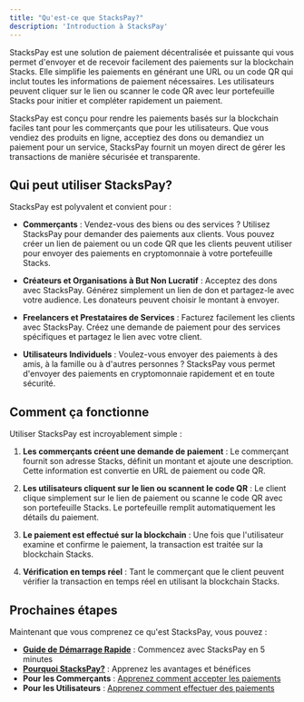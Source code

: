 ```yaml
---
title: "Qu'est-ce que StacksPay?"
description: 'Introduction à StacksPay'
---
```



StacksPay est une solution de paiement décentralisée et puissante qui vous permet d'envoyer et de recevoir facilement des paiements sur la blockchain Stacks. Elle simplifie les paiements en générant une URL ou un code QR qui inclut toutes les informations de paiement nécessaires. Les utilisateurs peuvent cliquer sur le lien ou scanner le code QR avec leur portefeuille Stacks pour initier et compléter rapidement un paiement.

StacksPay est conçu pour rendre les paiements basés sur la blockchain faciles tant pour les commerçants que pour les utilisateurs. Que vous vendiez des produits en ligne, acceptiez des dons ou demandiez un paiement pour un service, StacksPay fournit un moyen direct de gérer les transactions de manière sécurisée et transparente.

## Qui peut utiliser StacksPay?

StacksPay est polyvalent et convient pour :

- **Commerçants** : Vendez-vous des biens ou des services ? Utilisez StacksPay pour demander des paiements aux clients. Vous pouvez créer un lien de paiement ou un code QR que les clients peuvent utiliser pour envoyer des paiements en cryptomonnaie à votre portefeuille Stacks.

- **Créateurs et Organisations à But Non Lucratif** : Acceptez des dons avec StacksPay. Générez simplement un lien de don et partagez-le avec votre audience. Les donateurs peuvent choisir le montant à envoyer.

- **Freelancers et Prestataires de Services** : Facturez facilement les clients avec StacksPay. Créez une demande de paiement pour des services spécifiques et partagez le lien avec votre client.

- **Utilisateurs Individuels** : Voulez-vous envoyer des paiements à des amis, à la famille ou à d'autres personnes ? StacksPay vous permet d'envoyer des paiements en cryptomonnaie rapidement et en toute sécurité.

## Comment ça fonctionne

Utiliser StacksPay est incroyablement simple :

1. **Les commerçants créent une demande de paiement** : Le commerçant fournit son adresse Stacks, définit un montant et ajoute une description. Cette information est convertie en URL de paiement ou code QR.

2. **Les utilisateurs cliquent sur le lien ou scannent le code QR** : Le client clique simplement sur le lien de paiement ou scanne le code QR avec son portefeuille Stacks. Le portefeuille remplit automatiquement les détails du paiement.

3. **Le paiement est effectué sur la blockchain** : Une fois que l'utilisateur examine et confirme le paiement, la transaction est traitée sur la blockchain Stacks.

4. **Vérification en temps réel** : Tant le commerçant que le client peuvent vérifier la transaction en temps réel en utilisant la blockchain Stacks.

## Prochaines étapes

Maintenant que vous comprenez ce qu'est StacksPay, vous pouvez :

- **[Guide de Démarrage Rapide](/fr/quick-start)** : Commencez avec StacksPay en 5 minutes
- **[Pourquoi StacksPay?](/fr/why-stackspay)** : Apprenez les avantages et bénéfices
- **Pour les Commerçants** : [Apprenez comment accepter les paiements](/fr/merchants/getting-started)
- **Pour les Utilisateurs** : [Apprenez comment effectuer des paiements](/fr/users/making-payments)